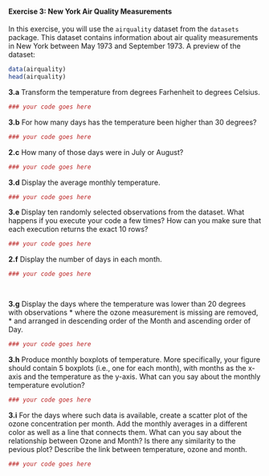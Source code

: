 #### Exercise 3: New York Air Quality Measurements

In this exercise, you will use the `airquality` dataset from the `datasets` package. 
This dataset contains information about air quality measurements in New York between May 1973 and September 1973. A preview of the dataset:

```r

data(airquality)
head(airquality)

```

__3.a__ Transform the temperature from degrees Farhenheit to degrees Celsius.

```r

### your code goes here

```

__3.b__ For how many days has the temperature been higher than 30 degrees?

```r

### your code goes here

```

__2.c__ How many of those days were in July or August?

```r

### your code goes here

```


__3.d__ Display the average monthly temperature.

```r

### your code goes here

```


__3.e__ Display ten randomly selected observations from the dataset. What happens if you execute your code a few times? How can you make sure that each execution returns the exact 10 rows?

```r

### your code goes here

```

__2.f__ Display the number of days in each month.

```r

### your code goes here

  
```

__3.g__ Display the days where the temperature was lower than 20 degrees with observations
* where the ozone measurement is missing are removed,
* and arranged in descending order of the Month and ascending order of Day.

```r

### your code goes here

```


__3.h__ Produce monthly boxplots of temperature. More specifically, your figure 
should contain 5 boxplots (i.e., one for each month), with months as the x-axis 
and the temperature as the y-axis. What can you say about the monthly temperature evolution?

```r

### your code goes here


```

__3.i__ For the days where such data is available, create a scatter plot of the ozone concentration per month. Add the monthly averages in a different color as well as a line that connects them. 
What can you say about the relationship between Ozone and Month? Is there any similarity to the pevious plot? Describe the link between temperature, ozone and month.

```r

### your code goes here
```
